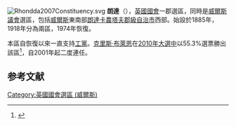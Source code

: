 [[File:Rhondda2007Constituency.svg|right]]
'''朗達'''（{{lang-en|Rhondda}}），[[英國|英國]][[英國國會|國會]]一郡選區，同時是[[威爾斯議會|威爾斯議會]]選區，包括[[威爾斯|威爾斯]]東南部[[朗達卡農塔夫郡級自治市|朗達卡農塔夫郡級自治市]]西部。始設於1885年，1918年分為兩區，1974年恢復。

本區自恢復以來一直支持[[工黨_(英國)|工黨]]。[[克里斯·布萊恩|克里斯·布萊恩]]在[[2010年英國大選|2010年大選中]]以55.3%選票勝出該區<ref name="">{{cite news
|publisher=[[英國廣播公司|英國廣播公司]]
|date=2010年5月7日
|title=Election  2010/Constituency/Rhondda
|url=http://news.bbc.co.uk/1/shared/election2010/results/constituency/w12.stm
|accessdate=2010年6月9日
|archive-date=2017年8月23日
|archive-url=https://web.archive.org/web/20170823090917/http://news.bbc.co.uk/1/shared/election2010/results/constituency/w12.stm
|dead-url=no
}}</ref>，自2001年起二度連任。

==参考文献==
<div class="references-small">
<references></references>
</div>

{{DEFAULTSORT:Rhondda (UK Parliament constituency)}}
[[Category:英國國會選區_(威爾斯)|Category:英國國會選區 (威爾斯)]]